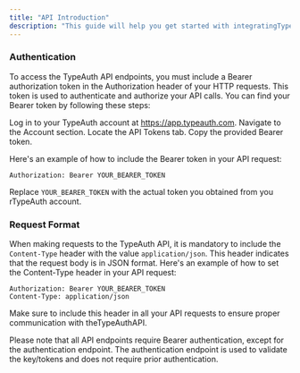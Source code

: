 ```yaml
---
title: "API Introduction"
description: "This guide will help you get started with integratingTypeAuthinto your application"
---
```


### Authentication

To access the TypeAuth API endpoints, you must include a Bearer authorization token in the Authorization header of your HTTP requests. This token is used to authenticate and authorize your API calls.
You can find your Bearer token by following these steps:

Log in to your TypeAuth account at https://app.typeauth.com.
Navigate to the Account section.
Locate the API Tokens tab.
Copy the provided Bearer token.

Here's an example of how to include the Bearer token in your API request:

```http
Authorization: Bearer YOUR_BEARER_TOKEN
```

Replace `YOUR_BEARER_TOKEN` with the actual token you obtained from you rTypeAuth account.

### Request Format

When making requests to the TypeAuth API, it is mandatory to include the `Content-Type` header with the value `application/json`. This header indicates that the request body is in JSON format.
Here's an example of how to set the Content-Type header in your API request:

```http
Authorization: Bearer YOUR_BEARER_TOKEN
Content-Type: application/json
```

Make sure to include this header in all your API requests to ensure proper communication with theTypeAuthAPI.

<Note>
  Please note that all API endpoints require Bearer authentication, except for
  the authentication endpoint. The authentication endpoint is used
  to validate the key/tokens and does not require prior authentication.
</Note>